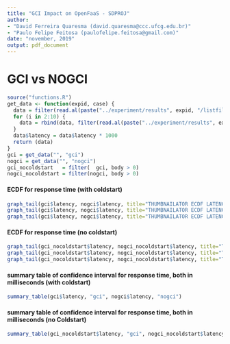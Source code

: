 ```yaml
---
title: "GCI Impact on OpenFaaS - SDPROJ"
author: 
- "David Ferreira Quaresma (david.quaresma@ccc.ufcg.edu.br)"
- "Paulo Felipe Feitosa (paulofelipe.feitosa@gmail.com)"
date: "november, 2019"
output: pdf_document
---
```


# GCI vs NOGCI
```r
source("functions.R")
get_data <- function(expid, case) {
  data = filter(read.al(paste("../experiment/results", expid, "/listfiller-", case, "1.csv", sep="")), status == 200)
  for (i in 2:10) {
    data = rbind(data, filter(read.al(paste("../experiment/results", expid, "/listfiller-", case, as.character(i), ".csv", sep="")), status == 200))
  }
  data$latency = data$latency * 1000
  return (data)
}
gci = get_data("", "gci")
nogci = get_data("", "nogci")
gci_nocoldstart   = filter(  gci, body > 0)
nogci_nocoldstart = filter(nogci, body > 0)
```

#### ECDF for response time (with coldstart)
```r
graph_tail(gci$latency, nogci$latency, title="THUMBNAILATOR ECDF LATENCY - p0 to p100", x_limit_inf=0, x_limit_sup=300)
graph_tail(gci$latency, nogci$latency, title="THUMBNAILATOR ECDF LATENCY - p0 to p95", x_limit_inf=3, x_limit_sup=10)
graph_tail(gci$latency, nogci$latency, title="THUMBNAILATOR ECDF LATENCY - p95 to p100", x_limit_inf=10, x_limit_sup=50)
```

#### ECDF for response time (no coldstart)
```r
graph_tail(gci_nocoldstart$latency, nogci_nocoldstart$latency, title="THUMBNAILATOR ECDF LATENCY - p0 to p100", x_limit_inf=0, x_limit_sup=300)
graph_tail(gci_nocoldstart$latency, nogci_nocoldstart$latency, title="THUMBNAILATOR ECDF LATENCY - p0 to p95", x_limit_inf=3, x_limit_sup=10)
graph_tail(gci_nocoldstart$latency, nogci_nocoldstart$latency, title="THUMBNAILATOR ECDF LATENCY - p95 to p100", x_limit_inf=10, x_limit_sup=50)
```

#### summary table of confidence interval for response time, both in milliseconds (with coldstart)
```r
summary_table(gci$latency, "gci", nogci$latency, "nogci")
```

#### summary table of confidence interval for response time, both in milliseconds (no Coldstart)
```r
summary_table(gci_nocoldstart$latency, "gci", nogci_nocoldstart$latency, "nogci")
```

